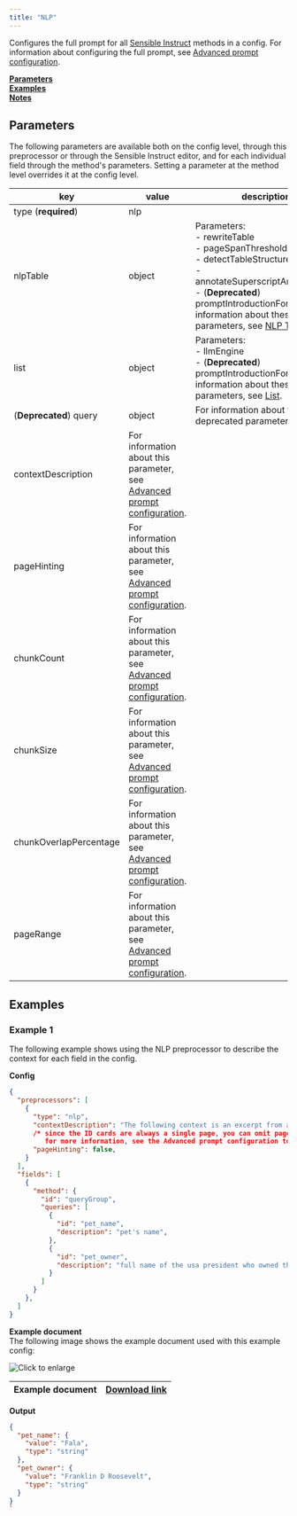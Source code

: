 ```yaml
---
title: "NLP"
---
```


Configures the full prompt for all [Sensible Instruct](/llm-based-extractions/prompt-tips/index) methods in a config. For information about configuring the full prompt, see [Advanced prompt configuration](/llm-based-extractions/prompt).

[**Parameters**](/senseml-reference/preprocessors/nlp#parameters)  
[**Examples**](/senseml-reference/preprocessors/nlp#examples)  
[**Notes**](/senseml-reference/preprocessors/nlp#notes)

## Parameters

The following parameters are available both on the config level, through this preprocessor or through the Sensible Instruct editor, and for each individual field through the method's parameters. Setting a parameter at the method level overrides it at the config level.

| key                    | value                                                                                               | description                                                                                                                                                                                                                          |
| ---------------------- | --------------------------------------------------------------------------------------------------- | ------------------------------------------------------------------------------------------------------------------------------------------------------------------------------------------------------------------------------------ |
| type (**required**)    | nlp                                                                                                 |                                                                                                                                                                                                                                      |
| nlpTable               | object                                                                                              | Parameters:<br/>\- rewriteTable<br/>\- pageSpanThreshold<br/>\- detectTableStructureOnly<br/>\-annotateSuperscriptAndSubscript<br/>\- (**Deprecated**) promptIntroductionFor information about these parameters, see [NLP Table](/senseml-reference/llm-based-methods/nlp-table#parameters). |
| list                   | object                                                                                              | Parameters:<br/>\- llmEngine<br/>\- (**Deprecated**) promptIntroductionFor information about these parameters, see [List](/senseml-reference/llm-based-methods/list#parameters).                                                                                              |
| (**Deprecated**) query | object                                                                                              | For information about this deprecated parameter see [Query](/senseml-reference/field-query-object/index).                                                                                                                                                 |
| contextDescription     | For information about this parameter, see [Advanced prompt configuration](/llm-based-extractions/prompt#parameters). |                                                                                                                                                                                                                                      |
| pageHinting            | For information about this parameter, see [Advanced prompt configuration](/llm-based-extractions/prompt#parameters). |                                                                                                                                                                                                                                      |
| chunkCount             | For information about this parameter, see [Advanced prompt configuration](/llm-based-extractions/prompt#parameters). |                                                                                                                                                                                                                                      |
| chunkSize              | For information about this parameter, see [Advanced prompt configuration](/llm-based-extractions/prompt#parameters). |                                                                                                                                                                                                                                      |
| chunkOverlapPercentage | For information about this parameter, see [Advanced prompt configuration](/llm-based-extractions/prompt#parameters). |                                                                                                                                                                                                                                      |
| pageRange              | For information about this parameter, see [Advanced prompt configuration](/llm-based-extractions/prompt#parameters). |                                                                                                                                                                                                                                      |

## Examples

### Example 1

The following example shows using the NLP preprocessor to describe the context for each field in the config. 

**Config**

```JSON JSON 
{
  "preprocessors": [
    {
      "type": "nlp",
      "contextDescription": "The following context is an excerpt from an ID card for a presidential pet.",
      /* since the ID cards are always a single page, you can omit page information
         for more information, see the Advanced prompt configuration topic */
      "pageHinting": false,
    }
  ],
  "fields": [
    {
      "method": {
        "id": "queryGroup",
        "queries": [
          {
            "id": "pet_name",
            "description": "pet's name",
          },
          {
            "id": "pet_owner",
            "description": "full name of the usa president who owned this pet",
          }
        ]
      }
    },
  ]
}
```
**Example document**  
The following image shows the example document used with this example config:

![Click to enlarge](/images/nlp.png)

| Example document | [Download link](https://raw.githubusercontent.com/sensible-hq/sensible-docs/main/readme-sync/assets/v0/pdfs/nlp.pdf) |
| ---------------- | -------------------------------------------------------------------------------------------------------------------- |

**Output**

```JSON JSON 
{
  "pet_name": {
    "value": "Fala",
    "type": "string"
  },
  "pet_owner": {
    "value": "Franklin D Roosevelt",
    "type": "string"
  }
}
`
